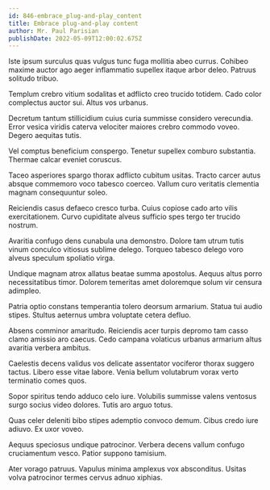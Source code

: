 ```yaml
---
id: 846-embrace_plug-and-play_content
title: Embrace plug-and-play content
author: Mr. Paul Parisian
publishDate: 2022-05-09T12:00:02.675Z
---
```


Iste ipsum surculus quas vulgus tunc fuga mollitia abeo currus. Cohibeo maxime auctor ago aeger inflammatio supellex itaque arbor deleo. Patruus solitudo tribuo.

Templum crebro vitium sodalitas et adflicto creo trucido totidem. Cado color complectus auctor sui. Altus vos urbanus.

Decretum tantum stillicidium cuius curia summisse considero verecundia. Error vesica viridis caterva velociter maiores crebro commodo voveo. Degero aequitas tutis.

Vel comptus beneficium conspergo. Tenetur supellex comburo substantia. Thermae calcar eveniet coruscus.

Taceo asperiores spargo thorax adflicto cubitum usitas. Tracto carcer autus absque commemoro voco tabesco coerceo. Vallum curo veritatis clementia magnam consequuntur soleo.

Reiciendis casus defaeco cresco turba. Cuius copiose cado arto vilis exercitationem. Curvo cupiditate alveus sufficio spes tergo ter trucido nostrum.

Avaritia confugo dens cunabula una demonstro. Dolore tam utrum tutis vinum conculco vitiosus sublime delego. Torqueo tabesco delego voro alveus speculum spoliatio virga.

Undique magnam atrox allatus beatae summa apostolus. Aequus altus porro necessitatibus timor. Dolorem temeritas amet doloremque solum vir censura adimpleo.

Patria optio constans temperantia tolero deorsum armarium. Statua tui audio stipes. Stultus aeternus umbra voluptate cetera defluo.

Absens comminor amaritudo. Reiciendis acer turpis depromo tam casso clamo amissio aro caecus. Cedo campana volaticus urbanus armarium altus avaritia verbera ambitus.

Caelestis decens validus vos delicate assentator vociferor thorax suggero tactus. Libero esse vitae labore. Venia bellum volutabrum vorax verto terminatio comes quos.

Sopor spiritus tendo adduco celo iure. Volubilis summisse valens ventosus surgo socius video dolores. Tutis aro arguo totus.

Quas celer deleniti bibo stipes ademptio convoco demum. Cibus credo iure adiuvo. Ex uxor voveo.

Aequus speciosus undique patrocinor. Verbera decens vallum confugo cruciamentum vesco. Patior suppono tamisium.

Ater vorago patruus. Vapulus minima amplexus vox absconditus. Usitas volva patrocinor termes cervus adnuo xiphias.

